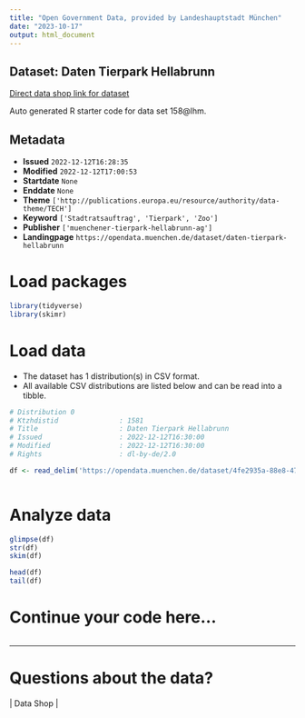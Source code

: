 ```yaml
---
title: "Open Government Data, provided by Landeshauptstadt München"
date: "2023-10-17"
output: html_document
---
```


## Dataset: Daten Tierpark Hellabrunn

[Direct data shop link for dataset](https://opendata.muenchen.de/dataset/daten-tierpark-hellabrunn)

Auto generated R starter code for data set 158@lhm.

## Metadata

- **Issued** `2022-12-12T16:28:35`
- **Modified** `2022-12-12T17:00:53`
- **Startdate** `None`
- **Enddate** `None`
- **Theme** `['http://publications.europa.eu/resource/authority/data-theme/TECH']`
- **Keyword** `['Stadtratsauftrag', 'Tierpark', 'Zoo']`
- **Publisher** `['muenchener-tierpark-hellabrunn-ag']`
- **Landingpage** `https://opendata.muenchen.de/dataset/daten-tierpark-hellabrunn`


# Load packages

```r

library(tidyverse)
library(skimr)

```

# Load data

-   The dataset has 1 distribution(s) in CSV format.
-   All available CSV distributions are listed below and can be read into a tibble.

```r

# Distribution 0
# Ktzhdistid               : 1581
# Title                    : Daten Tierpark Hellabrunn
# Issued                   : 2022-12-12T16:30:00
# Modified                 : 2022-12-12T16:30:00
# Rights                   : dl-by-de/2.0

df <- read_delim('https://opendata.muenchen.de/dataset/4fe2935a-88e8-4752-b5b4-2d282cb911f7/resource/82c679fe-97f3-4e97-8fd2-d5839f0b8856/download/datensatze-tierpark-fur-open-data-portal.csv')



```

# Analyze data

```r

glimpse(df)
str(df)
skim(df)

head(df)
tail(df)

```

# Continue your code here...

```r

```

------------------------------------------------------------------------

# Questions about the data?

 | Data Shop | 
